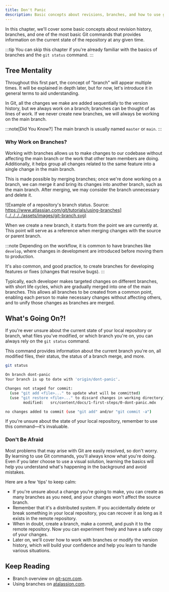 ```yaml
---
title: Don't Panic
description: Basic concepts about revisions, branches, and how to use git status
---
```


In this chapter, we'll cover some basic concepts about revision history, branches, and one of the most basic Git commands that provides information on the current state of the repository at any given time.

:::tip
You can skip this chapter if you're already familiar with the basics of branches and the `git status` command.
:::

## Tree Mentality <Badge text="branches" variant="note" />

Throughout this first part, the concept of "branch" will appear multiple times. It will be explained in depth later, but for now, let's introduce it in general terms to aid understanding.

In Git, all the changes we make are added sequentially to the version history, but we always work on a branch; branches can be thought of as lines of work. If we never create new branches, we will always be working on the main branch.

:::note[Did You Know?]
The main branch is usually named `master` or `main`.
:::

### Why Work on Branches?

Working with branches allows us to make changes to our codebase without affecting the main branch or the work that other team members are doing. Additionally, it helps group all changes related to the same feature into a single change in the main branch.

This is made possible by merging branches; once we're done working on a branch, we can merge it and bring its changes into another branch, such as the main branch. After merging, we may consider the branch unnecessary and delete it.

![Example of a repository's branch status. Source: https://www.atlassian.com/git/tutorials/using-branches](../../../../assets/images/git-branch.svg)

When we create a new branch, it starts from the point we are currently at. This point will serve as a reference when merging changes with the source or parent branch.

:::note
Depending on the workflow, it is common to have branches like `develop`, where changes in development are introduced before moving them to production.

It's also common, and good practice, to create branches for developing features or fixes (changes that resolve bugs).
:::

Typically, each developer makes targeted changes on different branches, with short life cycles, which are gradually merged into one of the main branches. This allows all branches to be created from a common point, enabling each person to make necessary changes without affecting others, and to unify those changes as branches are merged.

## What's Going On?! <Badge text="git status" variant="note" />

If you're ever unsure about the current state of your local repository or branch, what files you've modified, or which branch you're on, you can always rely on the `git status` command.

This command provides information about the current branch you're on, all modified files, their status, the status of a branch merge, and more.

````sh frame=none
git status
````

````sh title="Example of the output while writing this document"
On branch dont-panic
Your branch is up to date with 'origin/dont-panic'.

Changes not staged for commit:
  (use "git add <file>..." to update what will be committed)
  (use "git restore <file>..." to discard changes in working directory)
        modified:   src/content/docs/1-first-steps/0-dont-panic.mdx    

no changes added to commit (use "git add" and/or "git commit -a")
````

If you're unsure about the state of your local repository, remember to use this command—it's invaluable.

### Don't Be Afraid

Most problems that may arise with Git are easily resolved, so don't worry. By learning to use Git commands, you'll always know what you're doing. Even if you later choose to use a visual solution, learning the basics will help you understand what's happening in the background and avoid mistakes.

Here are a few 'tips' to keep calm:

- If you're unsure about a change you're going to make, you can create as many branches as you need, and your changes won't affect the source branch.
- Remember that it's a distributed system. If you accidentally delete or break something in your local repository, you can recover it as long as it exists in the remote repository.
- When in doubt, create a branch, make a commit, and push it to the remote repository. Now you can experiment freely and have a safe copy of your changes.
- Later on, we'll cover how to work with branches or modify the version history, which will build your confidence and help you learn to handle various situations.

## Keep Reading

- Branch overview on [git-scm.com](https://git-scm.com/book/en/v2/Git-Branching-Branches-in-a-Nutshell).
- Using branches on [atalassion.com](https://www.atlassian.com/git/tutorials/using-branches).